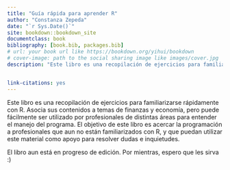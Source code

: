 ```yaml
--- 
title: "Guía rápida para aprender R"
author: "Constanza Zepeda"
date: "`r Sys.Date()`"
site: bookdown::bookdown_site
documentclass: book
bibliography: [book.bib, packages.bib]
# url: your book url like https://bookdown.org/yihui/bookdown
# cover-image: path to the social sharing image like images/cover.jpg
description: "Este libro es una recopilación de ejercicios para familiarizarse rápidamente con R. Asocia sus contenidos a temas de finanzas y economía, pero puede fácilmente ser utilizado por profesionales de distintas áreas para entender el manejo del programa. El objetivo de este libro es acercar la programación a profesionales que aun no están familiarizados con R, y que puedan utilizar este material como apoyo para resolver dudas e inquietudes.\n El libro aun está en progreso de edición. Por mientras, espero que les sirva :)"


link-citations: yes
---
```




Este libro es una recopilación de ejercicios para familiarizarse rápidamente con R. Asocia sus contenidos a temas de finanzas y economía, pero puede fácilmente ser utilizado por profesionales de distintas áreas para entender el manejo del programa. El objetivo de este libro es acercar la programación a profesionales que aun no están familiarizados con R, y que puedan utilizar este material como apoyo para resolver dudas e inquietudes.

El libro aun está en progreso de edición. Por mientras, espero que les sirva :)

